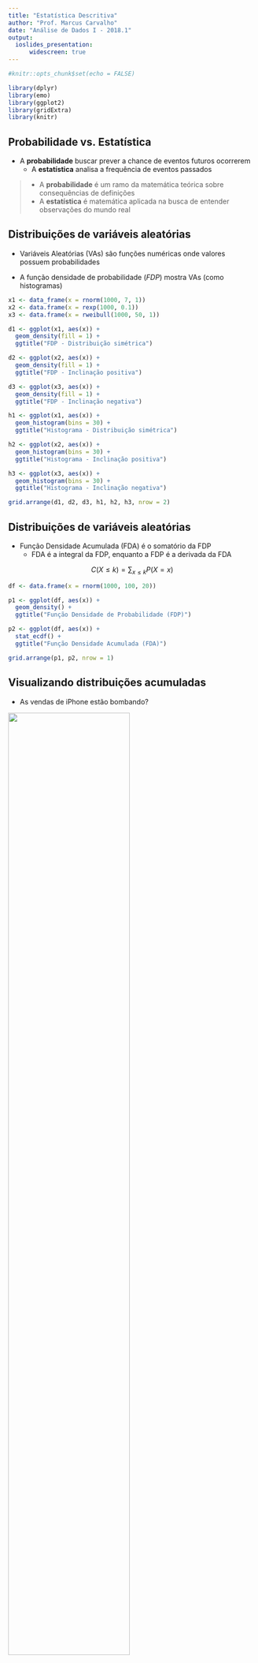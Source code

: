 ```yaml
---
title: "Estatística Descritiva"
author: "Prof. Marcus Carvalho"
date: "Análise de Dados I - 2018.1"
output:
  ioslides_presentation:
      widescreen: true
---
```


```r
#knitr::opts_chunk$set(echo = FALSE)

library(dplyr)
library(emo)
library(ggplot2)
library(gridExtra)
library(knitr)
```

## Probabilidade vs. Estatística

- A **probabilidade** buscar prever a chance de eventos futuros ocorrerem
    - A **estatística** analisa a frequência de eventos passados

> - A **probabilidade** é um ramo da matemática teórica sobre consequências de definições
> - A **estatística** é matemática aplicada na busca de entender observações do mundo real


## Distribuições de variáveis aleatórias

- Variáveis Aleatórias (VAs) são funções numéricas onde valores possuem probabilidades

- A função densidade de probabilidade (*FDP*) mostra VAs (como histogramas)
    
```r
x1 <- data_frame(x = rnorm(1000, 7, 1))
x2 <- data.frame(x = rexp(1000, 0.1))
x3 <- data.frame(x = rweibull(1000, 50, 1))

d1 <- ggplot(x1, aes(x)) +
  geom_density(fill = 1) +
  ggtitle("FDP - Distribuição simétrica")

d2 <- ggplot(x2, aes(x)) +
  geom_density(fill = 1) +
  ggtitle("FDP - Inclinação positiva")

d3 <- ggplot(x3, aes(x)) +
  geom_density(fill = 1) +
  ggtitle("FDP - Inclinação negativa")

h1 <- ggplot(x1, aes(x)) +
  geom_histogram(bins = 30) +
  ggtitle("Histograma - Distribuição simétrica")

h2 <- ggplot(x2, aes(x)) +
  geom_histogram(bins = 30) +
  ggtitle("Histograma - Inclinação positiva")

h3 <- ggplot(x3, aes(x)) +
  geom_histogram(bins = 30) +
  ggtitle("Histograma - Inclinação negativa")

grid.arrange(d1, d2, d3, h1, h2, h3, nrow = 2)
```

## Distribuições de variáveis aleatórias

- Função Densidade Acumulada (FDA) é o somatório da FDP
    - FDA é a integral da FDP, enquanto a FDP é a derivada da FDA

$$C(X \leq k) = \sum_{x \leq k} P(X = x)$$

```r
df <- data.frame(x = rnorm(1000, 100, 20))

p1 <- ggplot(df, aes(x)) +
  geom_density() +
  ggtitle("Função Densidade de Probabilidade (FDP)")

p2 <- ggplot(df, aes(x)) +
  stat_ecdf() +
  ggtitle("Função Densidade Acumulada (FDA)")

grid.arrange(p1, p2, nrow = 1)
```

## Visualizando distribuições acumuladas

- As vendas de iPhone estão bombando?

<div align="center">
<img src="../figs/iphone_sales_cum.png" width=70%>
</div>

## O crescimento é mesmo significativo?

- Distribuições acumuladas podem dar uma visão errônea do crescimento
    - A mudança incremental é a derivada da FDA, que é difícil de visualizar

<div align="center">
<img src="../figs/iphone_sales_cum_and_quaterly.png" width=70%>
</div>


## Estatística descritiva vs. inferencial

- **Estatística descritiva**: captura as propriedades e distribuição dos dados
    - *Medidas de tendência central* descrevem o centro de sua distribuição
    - *Medidas de variabilidade ou dispersão* descrevem o seu espalhamento
    
<br>

- **Estatística inferencial**: para tomar decisões e achar relações nos dados
    - Usa fundamentos e teorias da probabilidade
    - Preocupa-se em modelar fenômenos aleatórios
    - Exemplo: as diferenças nos dados entre duas situações podem ser atribuídas a diferenças reais ou ao acaso?

## Estatística descritiva

Objetivos: 

- Dar uma noção de como os dados estão distribuídos
- Entender melhor a natureza dos dados
- Identificar pontos anormais (possíveis outliers)
- Apresentação gráfica de aspectos importantes dos dados
- Identificar relações entre variáveis


# Sumarização de dados: medidas de centralidade

## Medidas de centralidade com número único

- Um número que seja representativo da maior parte dos dados

<br>

- Índices de tendência central (*average*) mais populares:
    - Média amostral
    - Mediana amostral
    - Moda amostral


## Medida de centralidade: média aritmética

- Soma dos valores $x$ dividido pelo número de observações $n$:

$$\mu_x = \frac{\sum_{i = 1}^{n} x_i}{n}$$

- Também chamado de primeiro momento da distribuição ou valor esperado
- A média é significativa para distribuições simétricas
    - Mas é sensível *outliers*, principalmente se a amostra é pequena
    
```r
h1_1 <- h1 +
  geom_vline(aes(xintercept = mean(x), col = "media"), size = 1, alpha= 0.6) + 
  theme(legend.title = element_blank(), legend.position = "top", title = element_blank())

h2_1 <- h2 +
  geom_vline(aes(xintercept = mean(x), col = "media"), size = 1, alpha= 0.6) + 
  theme(legend.title = element_blank(), legend.position = "top", title = element_blank())

h3_1 <- h3 +
  geom_vline(aes(xintercept = mean(x), col = "media"), size = 1, alpha= 0.6) + 
  theme(legend.title = element_blank(), legend.position = "top", title = element_blank())

grid.arrange(h1_1, h2_1, h3_1, nrow = 1)
```


## Medida de centralidade: mediana

- A mediana é o valor que divide os dados no meio (50-percentil ou 0.5-quantil)
    - Metade da massa de probabilidade está de um lado e de outro
    - É mais resistente a *outliers*, mas descarta muita informação
    
```r
h1_2 <- h1_1 +
  geom_vline(aes(xintercept = median(x), col = "mediana"), size = 1, alpha= 0.6)

h2_2 <- h2_1 +
  geom_vline(aes(xintercept = median(x), col = "mediana"), size = 1, alpha= 0.6)

h3_2 <- h3_1 +
  geom_vline(aes(xintercept = median(x), col = "mediana"), size = 1, alpha= 0.6)

c1_2 <- ggplot(x1, aes(x)) +
  stat_ecdf(size = 1) +
  geom_vline(aes(xintercept = mean(x), col = "media"), size = 1) +
  geom_vline(aes(xintercept = median(x), col = "mediana"), size = 1) +
  geom_hline(aes(yintercept = 0.5), lty = 2) +
  theme(legend.position = "none", title = element_blank())

c2_2 <- ggplot(x2, aes(x)) +
  stat_ecdf(size = 1) +
  geom_vline(aes(xintercept = mean(x), col = "media"), size = 1) +
  geom_vline(aes(xintercept = median(x), col = "mediana"), size = 1) +
  geom_hline(aes(yintercept = 0.5), lty = 2) +
  theme(legend.position = "none", title = element_blank())

c3_2 <- ggplot(x3, aes(x)) +
  stat_ecdf(size = 1) +
  geom_vline(aes(xintercept = mean(x), col = "media"), size = 1) +
  geom_vline(aes(xintercept = median(x), col = "mediana"), size = 1) +
  geom_hline(aes(yintercept = 0.5), lty = 2) +
  theme(legend.position = "none", title = element_blank())
  
grid.arrange(h1_2, h2_2, h3_2, c1_2, c2_2, c3_2, nrow = 2)
```


## Medida de centralidade: moda `r emo::ji("sunglasses")`

- É o valor que detém o maior número de observações
    - Ou seja, o valor ou valores mais frequentes
    - No gráfico de barras ou histograma, ele é a maior barra
    - Também é resistente a *outliers*, mas descarta muita informação

```r
h1_3 <- h1_2 +
  geom_vline(aes(xintercept = filter(ggplot_build(h1_2)$data[[1]], y == max(y))$x[1], col = "moda"),
             size = 1, alpha= 0.6)

h2_3 <- h2_2 +
  geom_vline(aes(xintercept = filter(ggplot_build(h2_2)$data[[1]], y == max(y))$x[1], col = "moda"),
             size = 1, alpha= 0.6)


h3_3 <- h3_2 +
  geom_vline(aes(xintercept = filter(ggplot_build(h3_2)$data[[1]], y == max(y))$x, col = "moda"),
             size = 1, alpha= 0.6)

grid.arrange(h1_3, h2_3, h3_3, nrow = 1)
```

## Efeito de outliers na média

```r
df <- data.frame(x = c(1.2, 1.3, 1.5, 1.4, 1.5, 1.4, 1.5, 1.6, 1.5, 1.4, 1.5, 1.5,
                       1.6, 1.5, 1.4, 1.5, 1.6, 1.7, 1.5, 1.3, 1.4, 1.5, 1.5, 10))
df %>%
  summarise(media = mean(x), mediana = median(x), moda = names(which.max(table(x))))
```
```r
df %>%
  filter(x < 2) %>%
  summarise(media = mean(x), mediana = median(x), moda = names(which.max(table(x))))
```

## Qual métrica usar?

```r
tribble(
  ~`Tipo de variável / escala`, ~`Índice de tendência central`,
  "Categórica nominal", "Moda",
  "Categórica ordinal", "Mediana",
  "Contínua Simétrica e sem outliers", "Média",
  "Contínua Assimétrica ou com outliers", "Mediana"
) %>%
  kable()
```

<br> 

- Bill Gates adiciona $250 à renda média, mas nada adiciona à mediana
- Se histograma é enviesado, usar mediana. Caso contrário, usar a média


# Sumarização de dados: medidas de dispersão (ou variabilidade)

## Sumariando variabilidade

*"Então há um homem que morreu afogado atravessando um riacho com uma profundidade média de seis polegadas"*

<br>

- A tendência central não é suficiente

- Podemos adicionar à ela um índice de dispersão:
    - **Range / Intervalo** (ex: valores mínimo e máximo)
    - **Variância / Desvio padrão / Coeficiente de variação**
    - **Percentis extremos** (ex: 10-percentil e 90-percentil)
    - **Intervalo semi-quartis** (SIQR)

## Sumariando a variabilidade

- Histograma do desempenho de dois sistemas:

<div align="center">
<img src="../figs/variabilidade_response_time.png" width=80%>
</div>

- A média é a mesma. **Mas qual você prefere?**


## Range

Intervalo: [min, max]

- Útil apenas quando os valores de uma variavél são limitados (*bounded*)
    - Dá para ter noção desses limites com o *range*
    
- Varia de acordo com o número de observações 
    - Não dá para saber se o *range* é significativo ou não

## Variância e desvio padrão

Variância amostral (unidade dos dados ao quadrado):

$$s^2 = \frac{\sum_{i=1}^{n} (x_i - \bar{x})^2}{n - 1}$$

Desvio padrão amostral (mesma unidade dos dados):

$$s = \sqrt{s^2}$$

Coeficiente de variação (independente da média e da unidade):

$$COV = \bar{C} = \frac{s}{\bar{x}}$$


## Quantis

- 0,05-quantil; 0,95-quantil: similar ao *range*

- Decis $(\frac{1}{10})$, Quartis $(\frac{1}{4})$

- Intervalos entre quartis
    - *Inter-Quartile Range*: $$\mathit{IQR} = Q3 - Q1$$
    - *Semi IQR*: $$\mathit{SIQR} = \frac{Q3 - Q1}{2}$$
    
    
## Top frequent

- Para dados categóricos, a dispersão pode ser a porcentagem de observações das categorias mais frequentes

- Exemplo: top 90%, top 45%
    - Qual está mais espalhado?
    
    
## Como selecionar um índice de dispersão?  


```r
tribble(
  ~`Tipo de variável`, ~`Índice de dispersão`,
  "Categórica", "Top frequent",
  "Contínua Simétrica", "Variância, desvio padrão ou COV",
  "Contínua Assimétrica", "Quantis, IQR ou SIQR"
) %>%
  kable()
```

<br>

- Intervalo (*range*) pode ser usado para complementar a análise de dispersão


## Exemplos - Índices de dispersão

```r


n1 <- data.frame(x = rnorm(10000, mean = 500, sd = 10))
hn1 <- ggplot(n1, aes(x)) +
  geom_histogram(bins = 30) +
  coord_trans(limx = c(0, 1000)) +
  ggtitle(paste0("media = ", round(mean(n1$x)), "; desvio padrão = ", round(sd(n1$x))),
          paste0("COV = ", round(sd(n1$x) / mean(n1$x), 2), "; IQR = ", round(IQR(n1$x), 2)))

n2 <- data.frame(x = rnorm(10000, mean = 500, sd = 50))
hn2 <- ggplot(n2, aes(x)) +
  geom_histogram(bins = 30) +
  coord_trans(limx = c(0, 1000)) +
  ggtitle(paste0("media = ", round(mean(n2$x)), "; desvio padrão = ", round(sd(n2$x))),
          paste0("COV = ", round(sd(n2$x) / mean(n2$x), 2), "; IQR = ", round(IQR(n2$x), 2)))
  
n3 <- data.frame(x = rnorm(10000, mean = 500, sd = 100))
hn3 <- ggplot(n3, aes(x)) +
  geom_histogram(bins = 30) +
  coord_trans(limx = c(0, 1000)) +
  ggtitle(paste0("media = ", round(mean(n3$x)), "; desvio padrão = ", round(sd(n3$x))),
          paste0("COV = ", round(sd(n3$x) / mean(n1$x), 2), "; IQR = ", round(IQR(n3$x), 2)))

e1 <- data.frame(x = rexp(10000, 1 / 500))
he1 <- ggplot(e1, aes(x)) +
  geom_histogram(bins = 30) +
  #coord_trans(limx = c(0, 1000)) +
  ggtitle(paste0("media = ", round(mean(e1$x)), "; desvio padrão = ", round(sd(e1$x))),
          paste0("COV = ", round(sd(e1$x) / mean(e1$x), 2), "; IQR = ", round(IQR(e1$x), 2)))

e2 <- data.frame(x = rlnorm(10000, log(500), 0.5))
he2 <- ggplot(e2, aes(x)) +
  geom_histogram(bins = 30) +
  #coord_trans(limx = c(0, 1000)) +
  ggtitle(paste0("media = ", round(mean(e2$x)), "; desvio padrão = ", round(sd(e2$x))),
          paste0("COV = ", round(sd(e2$x) / mean(e2$x), 2), "; IQR = ", round(IQR(e2$x), 2)))

u1 <- data.frame(x = runif(10000, 0, 1000))
hu1 <- ggplot(u1, aes(x)) +
  geom_histogram(bins = 30) +
  ggtitle(paste0("media = ", round(mean(u1$x)), "; desvio padrão = ", round(sd(u1$x))),
          paste0("COV = ", round(sd(u1$x) / mean(u1$x), 2), "; IQR = ", round(IQR(u1$x), 2)))

grid.arrange(hn1, hn2, hn3, he1, he2, hu1, ncol = 3)
```



## Referências

- Slides baseados no material de:
    - Prof. Raquel Lopes (UFCG)
    - [Prof. Steven Skiena](http://www3.cs.stonybrook.edu/~skiena/data-manual/lectures/) (Stony Brok University)

Outras referências:

- [Probability and Statistics for Engineering and the Sciences](https://www.amazon.com/Probability-Statistics-Engineering-Sciences-Devore/dp/0538733527). Jay Devore
- [The Art of Computer Systems Performance Analysis](https://www.amazon.com.br/Art-Computer-Systems-Performance-Analysis/dp/0471503363). Raj Jain